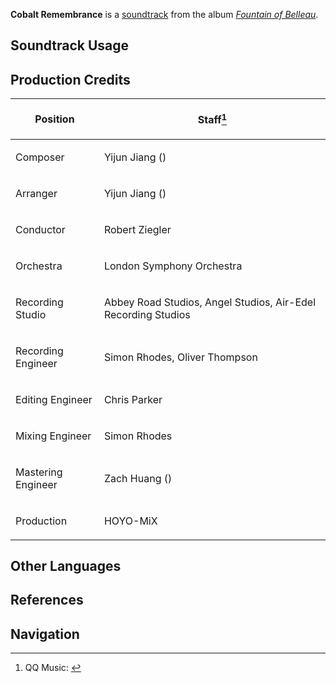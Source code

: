 {{Soundtrack Infobox
|image          = Fountain of Belleau.png
|album          = Fountain of Belleau
|disc           = 2
|number         = 39
|featured       = 
|featured2      = 
|featured3      = 
|featured_disc  = 
|featured_disc2 = 
|featured_disc3 = 
|youtube_id     = QGREo0fx5VE
|spotify_id     = 3KgAmJKSYGSg7wHIXTZmCZ
|previous       = Across the Meadows
|next           = Susurrating Holt
}}
'''Cobalt Remembrance''' is a [[soundtrack]] from the album ''[[Fountain of Belleau]]''.

==Soundtrack Usage==
{{Soundtrack Usage
|quest    = This Life, Just Like a Light Trickle of Song;;Where the Roses Bloom (Quest);;Buried Honor
|location = Belleau Region//day;;Beryl Region//day;;Court of Fontaine Region//day;;Erinnyes Forest//day;;Morte Region//day
|domain   = 
}}

==Production Credits==
{| class="wikitable"
! Position
! Staff<ref>QQ Music: [https://y.qq.com/n/ryqq/songDetail/001NRY9S1qVOMg {{zh|苍琅的回响 Cobalt Remembrance}}]</ref>
|-
! Composer
| Yijun Jiang ({{zh|姜以君}})
|-
! Arranger
| Yijun Jiang ({{zh|姜以君}})
|-
! Conductor
| Robert Ziegler
|-
! Orchestra
| London Symphony Orchestra
|-
! Recording Studio
| Abbey Road Studios, Angel Studios, Air-Edel Recording Studios
|-
! Recording Engineer
| Simon Rhodes, Oliver Thompson
|-
! Editing Engineer
| Chris Parker
|-
! Mixing Engineer
| Simon Rhodes
|-
! Mastering Engineer
| Zach Huang ({{zh|黄巍}})
|-
! Production
| HOYO-MiX
|}
<!--
==Videos==
<gallery>
</gallery>

==Trivia==
-->
==Other Languages==
{{Other Languages
|en      = Cobalt Remembrance
|zhs     = 苍琅的回响
|zhs_rm  = 
|zhs_tl  = 
|ja      = 青色の響き
|ja_rm   = Aoiro no Hibiki
|ja_tl   = 
}}

==References==
{{Reflist}}

==Navigation==
{{Soundtrack Navbox|Fountain of Belleau}}